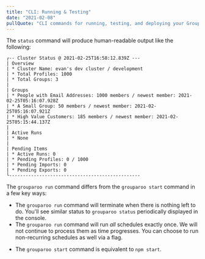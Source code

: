 ```yaml
---
title: "CLI: Running & Testing"
date: "2021-02-08"
pullQuote: "CLI commands for running, testing, and deploying your Grouparoo application."
---
```


<CLICommand name="status" />

The `status` command will produce human-readable output like the following:

```
┌-- Cluster Status @ 2021-02-25T16:58:12.839Z ---
| Overview
| * Cluster Name: evan's dev cluster / development
| * Total Profiles: 1000
| * Total Groups: 3
|
| Groups
| * People with Email Addresses: 1000 members / newest member: 2021-02-25T05:16:07.928Z
| * A Small Group: 50 members / newest member: 2021-02-25T05:16:07.921Z
| * High Value Customers: 185 members / newest member: 2021-02-25T05:15:44.137Z
|
| Active Runs
| * None
|
| Pending Items
| * Active Runs: 0
| * Pending Profiles: 0 / 1000
| * Pending Imports: 0
| * Pending Exports: 0
└------------------------------------------------
```

<CLICommand name="sync" />

<CLICommand name="run" />

The `grouparoo run` command differs from the `grouparoo start` command in a few key ways:

- The `grouparoo run` command will terminate when there is nothing left to do. You'll see similar status to `grouparoo status` periodically displayed in the console.
- The `grouparoo run` command will run _all_ schedules exactly once. We will not continue to process them as time progresses. You can choose to run non-recurring schedules as well via a flag.

<CLICommand name="start" />

- The `grouparoo start` command is equivalent to `npm start`.

<CLICommand name="destroy" />

<CLICommand name="console" />
